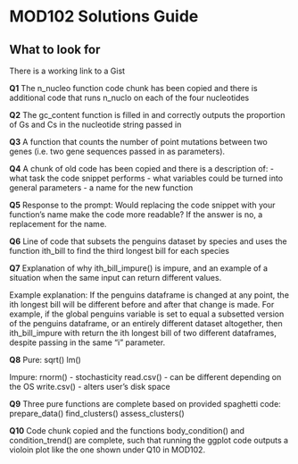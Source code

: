 # MOD102 Solutions Guide

## What to look for

There is a working link to a Gist

**Q1**
The n_nucleo function code chunk has been copied and there is additional code that runs n_nuclo on each of the four nucleotides

**Q2**
The gc_content function is filled in and correctly outputs the proportion of Gs and Cs in the nucleotide string passed in

**Q3**
A function that counts the number of point mutations between two genes (i.e. two gene sequences passed in as parameters).

**Q4**
A chunk of old code has been copied and there is a description of:
- what task the code snippet performs
- what variables could be turned into general parameters
- a name for the new function

**Q5**
Response to the prompt: Would replacing the code snippet with your function's name make the code more readable? If the answer is no, a replacement for the name.

**Q6**
Line of code that subsets the penguins dataset by species and uses the function ith_bill to find the third longest bill for each species

**Q7**
Explanation of why ith_bill_impure() is impure, and an example of a situation when the same input can return different values.

Example explanation: If the penguins dataframe is changed at any point, the ith longest bill will be different before and after that change is made. For example, if the global penguins variable is set to equal a subsetted version of the penguins dataframe, or an entirely different dataset altogether, then ith_bill_impure with return the ith longest bill of two different dataframes, despite passing in the same "i" parameter. 

**Q8**
Pure:
sqrt()
lm()

Impure:
rnorm() - stochasticity
read.csv() - can be different depending on the OS
write.csv() - alters user's disk space

**Q9**
Three pure functions are complete based on provided spaghetti code:
  prepare_data()
  find_clusters()
  assess_clusters()

**Q10**
Code chunk copied and the functions body_condition() and condition_trend() are complete, such that running the ggplot code outputs a violoin plot like the one shown under Q10 in MOD102.
